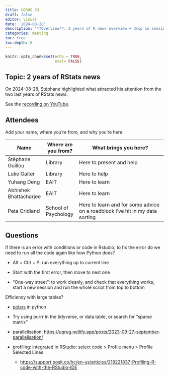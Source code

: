 ```yaml
---
title: UQRUG 53
draft: false
editor: visual
date: '2024-08-28'
description: '**Overview**: 2 years of R news overview + drop in session<br /> **Questions**: debugging; large datasets; complex time-based recoding'
categories: meeting
toc: true
toc-depth: 5
---
```


```r
knitr::opts_chunk$set(echo = TRUE,
                      eval= FALSE)
```

## Topic: 2 years of RStats news

On 2024-08-28, Stéphane highlighted what attracted his attention from the two last years of RStats news.

See the [recording on YouTube](https://www.youtube.com/watch?v=Pkfzo-nTfZU).

## Attendees

Add your name, where you're from, and why you're here:

| Name | Where are you from? | What brings you here? |
|----------------|----------------|-----------------------------------------|
| Stéphane Guillou | Library | Here to present and help |
| Luke Gaiter | Library | Here to help |
| Yuhang Deng | EAIT | Here to learn |
| Abhishek Bhattacharjee | EAIT | Here to learn |
| Peta Cridland | School of Psychology | Here to learn and for some advice on a roadblock i've hit in my data sorting |

## Questions

If there is an error with conditions or code in Rstudio, to fix the error do we need to run all the code again like how Python does?

-   Alt + Ctrl + P: run everything up to current line

<!-- -->

-   Start with the first error, then move to next one

-   "One-way street": to work cleanly, and check that everything works, start a new session and run the whole script from top to bottom

Efficiency with large tables?

-   [polars](https://pola.rs/) in python

-   Try using purrr in the tidyverse, or data.table, or search for "sparse matrix"

<!-- -->

-   parallelisation: <https://uqrug.netlify.app/posts/2023-09-27-september-parallelisation/>

<!-- -->

-   profiling: integrated in RStudio: select code \> Profile menu \> Profile Selected Lines

    -   <https://support.posit.co/hc/en-us/articles/218221837-Profiling-R-code-with-the-RStudio-IDE>
